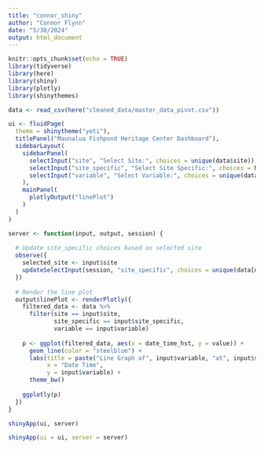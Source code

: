 ```yaml
---
title: "connor_shiny"
author: "Connor Flynn"
date: "5/30/2024"
output: html_document
---
```


```r
knitr::opts_chunk$set(echo = TRUE)
library(tidyverse)
library(here)
library(shiny)
library(plotly)
library(shinythemes)
```

```r
data <- read_csv(here("cleaned_data/master_data_pivot.csv"))
```


```r

ui <- fluidPage(
  theme = shinytheme("yeti"),
  titlePanel("Maunalua Fishpond Heritage Center Dashboard"),
  sidebarLayout(
    sidebarPanel(
      selectInput("site", "Select Site:", choices = unique(data$site)),
      selectInput("site_specific", "Select Site Specific:", choices = NULL),
      selectInput("variable", "Select Variable:", choices = unique(data$variable))
    ),
    mainPanel(
      plotlyOutput("linePlot")
    )
  )
)

```


```r

server <- function(input, output, session) {
  
  # Update site_specific choices based on selected site
  observe({
    selected_site <- input$site
    updateSelectInput(session, "site_specific", choices = unique(data[data$site == selected_site, "site_specific"]))
  })
  
  # Render the line plot
  output$linePlot <- renderPlotly({
    filtered_data <- data %>%
      filter(site == input$site,
             site_specific == input$site_specific,
             variable == input$variable)
    
    p <- ggplot(filtered_data, aes(x = date_time_hst, y = value)) +
      geom_line(color = "steelblue") +
      labs(title = paste("Line Graph of", input$variable, "at", input$site, "-", input$site_specific),
           x = "Date Time",
           y = input$variable) +
      theme_bw()
    
    ggplotly(p)
  })
}

shinyApp(ui, server)

```


```r
shinyApp(ui = ui, server = server)

```

